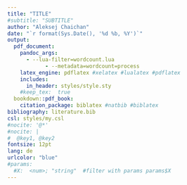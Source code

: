 ```yaml
---
title: "TITLE"
#subtitle: "SUBTITLE"
author: "Aleksej Chaichan"
date: "`r format(Sys.Date(), '%d %b, %Y')`"
output:
  pdf_document:
    pandoc_args: 
      - --lua-filter=wordcount.lua
			- --metadata=wordcount=process
    latex_engine: pdflatex #xelatex #lualatex #pdflatex
    includes:
      in_header: styles/style.sty
    #keep_tex:  true
  bookdown::pdf_book:
    citation_package: biblatex #natbib #biblatex
bibliography: literature.bib
csl: styles/my.csl
#nocite: '@*'
#nocite: |
#  @key1, @key2
fontsize: 12pt
lang: de
urlcolor: "blue"
#params: 
  #X:  <num>; "string"  #filter with params params$X
---
```



<!-- 
\setstretch{1} 
\pagebreak 
\listoffigures

\pagebreak 
\listoftables

\pagebreak 
\tableofcontents 
-->



<!-- 
# Literaturverzeichnis

\setlength{\parindent}{-0.2in}
\setlength{\leftskip}{0.2in}
\setlength{\parskip}{8pt}
\noindent

<div id="refs"></div>



-->
